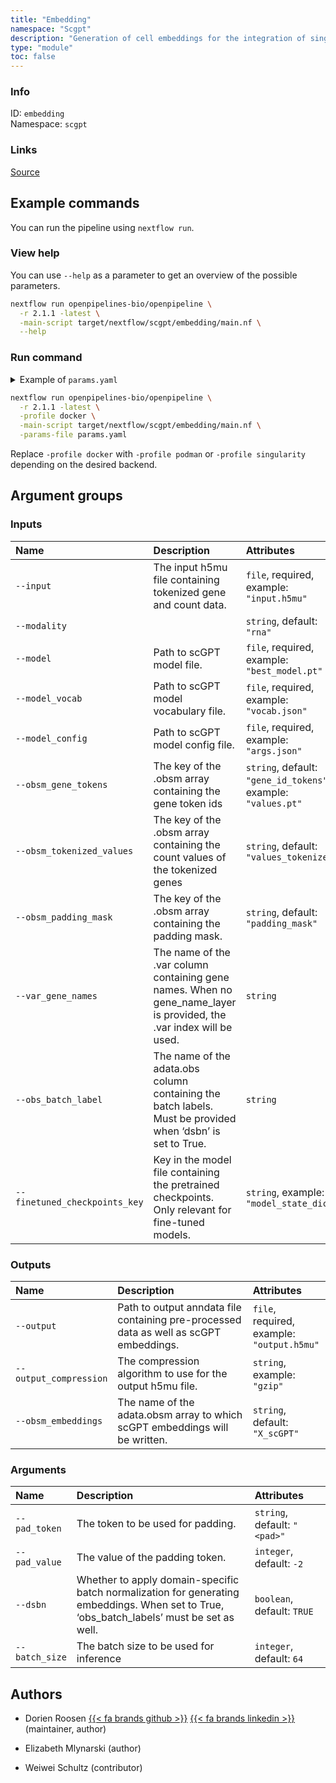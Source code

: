 ```yaml
---
title: "Embedding"
namespace: "Scgpt"
description: "Generation of cell embeddings for the integration of single cell transcriptomic count data using scGPT"
type: "module"
toc: false
---
```


::: {.column-margin}

### Info

ID: `embedding`  
Namespace: `scgpt`

### Links
[Source](https://github.com/openpipelines-bio/openpipeline/blob/2.1.1/src/scgpt/embedding/config.vsh.yaml){.btn-action .btn-sm .btn-info .btn role="button"}

:::



## Example commands

You can run the pipeline using `nextflow run`.

### View help

You can use `--help` as a parameter to get an overview of the possible parameters.

```bash
nextflow run openpipelines-bio/openpipeline \
  -r 2.1.1 -latest \
  -main-script target/nextflow/scgpt/embedding/main.nf \
  --help
```

### Run command

<details>
<summary>Example of `params.yaml`</summary>
```yaml
# Inputs
input: # please fill in - example: "input.h5mu"
modality: "rna"
model: # please fill in - example: "best_model.pt"
model_vocab: # please fill in - example: "vocab.json"
model_config: # please fill in - example: "args.json"
obsm_gene_tokens: "gene_id_tokens"
obsm_tokenized_values: "values_tokenized"
obsm_padding_mask: "padding_mask"
# var_gene_names: "foo"
# obs_batch_label: "foo"
# finetuned_checkpoints_key: "model_state_dict"

# Outputs
# output: "$id.$key.output.h5mu"
# output_compression: "gzip"
obsm_embeddings: "X_scGPT"

# Arguments
pad_token: "<pad>"
pad_value: -2
dsbn: true
batch_size: 64

# Nextflow input-output arguments
publish_dir: # please fill in - example: "output/"
# param_list: "my_params.yaml"
```
</details>

```bash
nextflow run openpipelines-bio/openpipeline \
  -r 2.1.1 -latest \
  -profile docker \
  -main-script target/nextflow/scgpt/embedding/main.nf \
  -params-file params.yaml
```

:::{.callout-note}
Replace `-profile docker` with `-profile podman` or `-profile singularity` depending on the desired backend.
:::

## Argument groups

### Inputs

|Name                          |Description                                                                                                          |Attributes                                                    |
|:----------|:--------------------------------------------------|:--------------------|
|`--input`                     |The input h5mu file containing tokenized gene and count data.                                                        |`file`, required, example: `"input.h5mu"`                     |
|`--modality`                  |                                                                                                                     |`string`, default: `"rna"`                                    |
|`--model`                     |Path to scGPT model file.                                                                                            |`file`, required, example: `"best_model.pt"`                  |
|`--model_vocab`               |Path to scGPT model vocabulary file.                                                                                 |`file`, required, example: `"vocab.json"`                     |
|`--model_config`              |Path to scGPT model config file.                                                                                     |`file`, required, example: `"args.json"`                      |
|`--obsm_gene_tokens`          |The key of the .obsm array containing the gene token ids                                                             |`string`, default: `"gene_id_tokens"`, example: `"values.pt"` |
|`--obsm_tokenized_values`     |The key of the .obsm array containing the count values of the tokenized genes                                        |`string`, default: `"values_tokenized"`                       |
|`--obsm_padding_mask`         |The key of the .obsm array containing the padding mask.                                                              |`string`, default: `"padding_mask"`                           |
|`--var_gene_names`            |The name of the .var column containing gene names. When no gene_name_layer is provided, the .var index will be used. |`string`                                                      |
|`--obs_batch_label`           |The name of the adata.obs column containing the batch labels. Must be provided when 'dsbn' is set to True.           |`string`                                                      |
|`--finetuned_checkpoints_key` |Key in the model file containing the pretrained checkpoints. Only relevant for fine-tuned models.                    |`string`, example: `"model_state_dict"`                       |


### Outputs

|Name                   |Description                                                                            |Attributes                                 |
|:----------|:--------------------------------------------------|:--------------------|
|`--output`             |Path to output anndata file containing pre-processed data as well as scGPT embeddings. |`file`, required, example: `"output.h5mu"` |
|`--output_compression` |The compression algorithm to use for the output h5mu file.                             |`string`, example: `"gzip"`                |
|`--obsm_embeddings`    |The name of the adata.obsm array to which scGPT embeddings will be written.            |`string`, default: `"X_scGPT"`             |


### Arguments

|Name           |Description                                                                                                                               |Attributes                   |
|:----------|:--------------------------------------------------|:--------------------|
|`--pad_token`  |The token to be used for padding.                                                                                                         |`string`, default: `"<pad>"` |
|`--pad_value`  |The value of the padding token.                                                                                                           |`integer`, default: `-2`     |
|`--dsbn`       |Whether to apply domain-specific batch normalization for generating embeddings. When set to True, 'obs_batch_labels' must be set as well. |`boolean`, default: `TRUE`   |
|`--batch_size` |The batch size to be used for inference                                                                                                   |`integer`, default: `64`     |

## Authors


  * Dorien Roosen [{{< fa brands github >}}](https://github.com/dorien-er) [{{< fa brands linkedin >}}](https://linkedin.com/in/dorien-roosen) (maintainer, author)

  * Elizabeth Mlynarski (author)

  * Weiwei Schultz (contributor)


